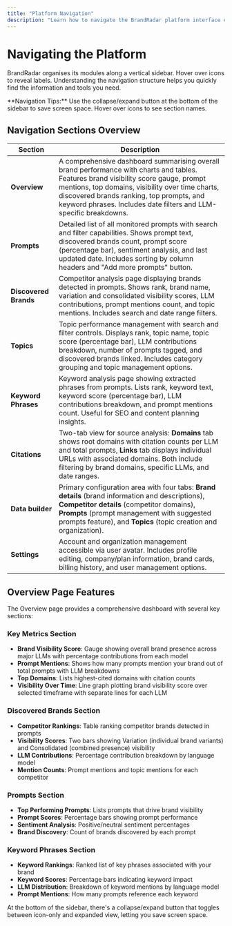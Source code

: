 ```yaml
---
title: "Platform Navigation"
description: "Learn how to navigate the BrandRadar platform interface effectively"
---
```


# Navigating the Platform

BrandRadar organises its modules along a vertical sidebar. Hover over icons to reveal labels. Understanding the navigation structure helps you quickly find the information and tools you need.

<Info>
**Navigation Tips:** Use the collapse/expand button at the bottom of the sidebar to save screen space. Hover over icons to see section names.
</Info>

## Navigation Sections Overview

| Section | Description |
|---------|-------------|
| **Overview** | A comprehensive dashboard summarising overall brand performance with charts and tables. Features brand visibility score gauge, prompt mentions, top domains, visibility over time charts, discovered brands ranking, top prompts, and keyword phrases. Includes date filters and LLM-specific breakdowns. |
| **Prompts** | Detailed list of all monitored prompts with search and filter capabilities. Shows prompt text, discovered brands count, prompt score (percentage bar), sentiment analysis, and last updated date. Includes sorting by column headers and "Add more prompts" button. |
| **Discovered Brands** | Competitor analysis page displaying brands detected in prompts. Shows rank, brand name, variation and consolidated visibility scores, LLM contributions, prompt mentions count, and topic mentions. Includes search and date range filters. |
| **Topics** | Topic performance management with search and filter controls. Displays rank, topic name, topic score (percentage bar), LLM contributions breakdown, number of prompts tagged, and discovered brands linked. Includes category grouping and topic management options. |
| **Keyword Phrases** | Keyword analysis page showing extracted phrases from prompts. Lists rank, keyword text, keyword score (percentage bar), LLM contributions breakdown, and prompt mentions count. Useful for SEO and content planning insights. |
| **Citations** | Two-tab view for source analysis: **Domains** tab shows root domains with citation counts per LLM and total prompts, **Links** tab displays individual URLs with associated domains. Both include filtering by brand domains, specific LLMs, and date ranges. |
| **Data builder** | Primary configuration area with four tabs: **Brand details** (brand information and descriptions), **Competitor details** (competitor domains), **Prompts** (prompt management with suggested prompts feature), and **Topics** (topic creation and organization). |
| **Settings** | Account and organization management accessible via user avatar. Includes profile editing, company/plan information, brand cards, billing history, and user management options. |

## Overview Page Features

The Overview page provides a comprehensive dashboard with several key sections:

### Key Metrics Section
- **Brand Visibility Score**: Gauge showing overall brand presence across major LLMs with percentage contributions from each model
- **Prompt Mentions**: Shows how many prompts mention your brand out of total prompts with LLM breakdowns
- **Top Domains**: Lists highest-cited domains with citation counts
- **Visibility Over Time**: Line graph plotting brand visibility score over selected timeframe with separate lines for each LLM

### Discovered Brands Section
- **Competitor Rankings**: Table ranking competitor brands detected in prompts
- **Visibility Scores**: Two bars showing Variation (individual brand variants) and Consolidated (combined presence) visibility
- **LLM Contributions**: Percentage contribution breakdown by language model
- **Mention Counts**: Prompt mentions and topic mentions for each competitor

### Prompts Section
- **Top Performing Prompts**: Lists prompts that drive brand visibility
- **Prompt Scores**: Percentage bars showing prompt performance
- **Sentiment Analysis**: Positive/neutral sentiment percentages
- **Brand Discovery**: Count of brands discovered by each prompt

### Keyword Phrases Section
- **Keyword Rankings**: Ranked list of key phrases associated with your brand
- **Keyword Scores**: Percentage bars indicating keyword impact
- **LLM Distribution**: Breakdown of keyword mentions by language model
- **Prompt Mentions**: How many prompts reference each keyword

<Tip>
At the bottom of the sidebar, there's a collapse/expand button that toggles between icon-only and expanded view, letting you save screen space.
</Tip>

